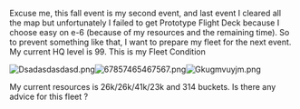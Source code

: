 Excuse me, this fall event is my second event, and last event I cleared all the map but unfortunately I failed to get Prototype Flight Deck because I choose easy on e-6 (because of my resources and the remaining time). So to prevent something like that, I want to prepare my fleet for the next event. My current HQ level is 99. This is my Fleet Condition

[[File:Dsadasdasdasd.png|thumb]][[File:67857465467567.png|thumb]][[File:Gkugmvuyjm.png|thumb]]



























My current resources is 26k/26k/41k/23k and 314 buckets. Is there any advice for this fleet ?<ac_metadata title="Can I finish this event with med mix hard diff with this fleet?"> </ac_metadata>